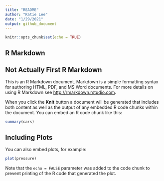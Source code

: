 ```yaml
---
title: "README"
author: "Katie Lee"
date: "1/29/2021"
output: github_document
---
```


<!-- ^ YAML Frontmatter (YAML Ain't Markup Language) -->
<!-- html notebook is a good plan for running code, trying out things, or informal sharing.  it's also more for use just inside RStudio an html document is a better choice if it will ultimately be published. -->

```r
knitr::opts_chunk$set(echo = TRUE)
```

## R Markdown
## Not Actually First R Markdown

This is an R Markdown document. Markdown is a simple formatting syntax for authoring HTML, PDF, and MS Word documents. For more details on using R Markdown see <http://rmarkdown.rstudio.com>.

When you click the **Knit** button a document will be generated that includes both content as well as the output of any embedded R code chunks within the document. You can embed an R code chunk like this:

```r
summary(cars)
```

## Including Plots

You can also embed plots, for example:

```r
plot(pressure)
```

Note that the `echo = FALSE` parameter was added to the code chunk to prevent printing of the R code that generated the plot.

